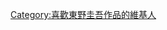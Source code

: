{{Userbox
  |border-c = #000000
  |border-s = 1
  |id-c     = #cc0000
  |id-s     = 
  |id-fc    = #ffffff
  |info-c   = #ffffff
  |info-s   = 10
  |info-fc  = #000000
  |id       = {{lang|ja|東野<br>圭吾}}
  |info     = 這個用戶喜歡'''[[東野圭吾]]'''的作品。
}}

[[Category:喜歡東野圭吾作品的維基人]]